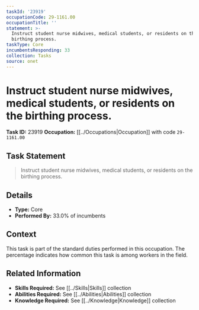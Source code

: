 ```yaml
---
taskId: '23919'
occupationCode: 29-1161.00
occupationTitle: ''
statement: >-
  Instruct student nurse midwives, medical students, or residents on the
  birthing process.
taskType: Core
incumbentsResponding: 33
collection: Tasks
source: onet
---
```

# Instruct student nurse midwives, medical students, or residents on the birthing process.

**Task ID:** 23919
**Occupation:** [[../Occupations|Occupation]] with code `29-1161.00`

## Task Statement

> Instruct student nurse midwives, medical students, or residents on the birthing process.

## Details

- **Type:** Core
- **Performed By:** 33.0% of incumbents

## Context

This task is part of the standard duties performed in this occupation. The percentage indicates how common this task is among workers in the field.

## Related Information

- **Skills Required:** See [[../Skills|Skills]] collection
- **Abilities Required:** See [[../Abilities|Abilities]] collection
- **Knowledge Required:** See [[../Knowledge|Knowledge]] collection
